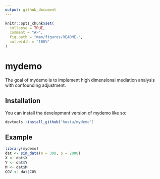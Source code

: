 ```yaml
---
output: github_document
---
```


<!-- README.md is generated from README.Rmd. Please edit that file -->

```r
knitr::opts_chunk$set(
  collapse = TRUE,
  comment = "#>",
  fig.path = "man/figures/README-",
  out.width = "100%"
)
```

# mydemo 

<!-- badges: start -->
<!-- badges: end -->

The goal of mydemo is to implement high dimensional mediation analysis 
with confounding adjustment.

## Installation

You can install the development version of mydemo like so:
``` r
devtools::install_github("hustu/mydemo")
```

## Example
```r
library(mydemo)
dat <- sim_data(n = 300, p = 2000)
X <- dat$X
Y <- dat$Y
M <- dat$M
COV <- dat$COV
```
